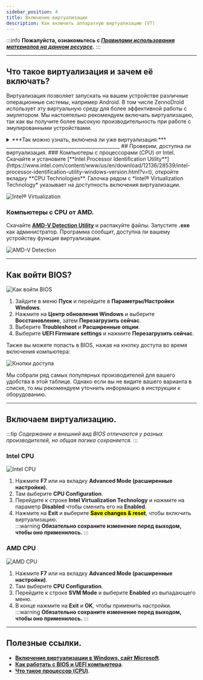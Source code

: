 ```yaml
---
sidebar_position: 4
title: Включение виртуализации
description: Как включить аппаратную виртуализацию (VT)
---
```

:::info **Пожалуйста, ознакомьтесь с [*Правилами использования материалов на данном ресурсе*](../Disclaimer).**
:::
_______________________________________________
## Что такое виртуализация и зачем её включать?  

Виртуализация позволяет запускать на вашем устройстве различные операционные системы, например Android. В том числе ZennoDroid использует эту виртуальную среду для более эффективной работы с эмулятором. Мы настоятельно рекомендуем включать виртуализацию, так как вы получите более высокую производительность при работе с эмулированными устройствами.  
<details>
<summary>***Так можно узнать, включена ли уже виртуализация.***</summary>  

 ![Проверка](./assets/Virtualization/Virtualization_pic3.jpg) 
</details>
 _______________________________________________ 
## Проверим, доступна ли виртуализация.
### Компьютеры с процессорами (CPU) от Intel.  
Скачайте и установите [**Intel Processor Identification Utility**](https://www.intel.com/content/www/us/en/download/12136/28539/intel-processor-identification-utility-windows-version.html?v=t), откройте вкладку **CPU Technologies**. Галочка рядом с  
*Intel® Virtualization Technology* указывает на доступность включения виртуализации.  

![Intel® Virtualization](./assets/Virtualization/Virtualization_pic1.png)
### Компьютеры с CPU от AMD.
Скачайте [**AMD-V Detection Utility**](https://download.amd.com/techdownloads/AMD-VwithRVI_Hyper-V_CompatibilityUtility.zip) и распакуйте файлы. Запустите **.exe** как администратор. Программа сообщит, доступна ли вашему устройству функция виртуализации.  

![AMD-V Detection](./assets/Virtualization/Virtualization_pic2.png)  
_______________________________________________
## Как войти BIOS?
![Как войти BIOS](./assets/Virtualization/Virtualization_pic4.gif) 
1. Зайдите в меню **Пуск** и перейдите в **Параметры/Настройки Windows**.  
2. Нажмите на **Центр обновления Windows** и выберите **Восстановление**, затем **Перезагрузить сейчас**.  
3. Выберите **Troubleshoot** и **Расширенные опции**.  
4. Выберите **UEFI Firmware settings** и нажмите **Перезагрузить сейчас**.  

Также вы можете попасть в BIOS, нажав на кнопку доступа во время включения компьютера:  

![Кнопки доступа](./assets/Virtualization/Virtualization_pic5.png)  

Мы собрали ряд самых популярных производителей для вашего удобства в этой таблице. Однако если вы не видите вашего варианта в списке, то мы рекомендуем уточнить информацию в инструкции к оборудованию.  
_________________
## Включаем виртуализацию.  
:::tip *Содержание и внешний вид BIOS отличаются у разных производителей, но общая логика сохраняется.*
:::  
>   
### Intel CPU   
![Intel CPU](./assets/Virtualization/Virtualization_pic6.gif)   
1. Нажмите **F7** или на вкладку **Advanced Mode (расширенные настройки)**.  
2. Там выберите **CPU Configuration**.  
3. Перейдите к строке **Intel Virtualization Technology** и нажмите на параметр **Disabled** чтобы сменить его на **Enabled**.  
4. Нажмите на **Exit** и выберите <mark>**Save changes & reset**</mark>, чтобы включить виртуализацию.  
:::warning **Обязательно сохраните изменение перед выходом, чтобы оно применилось.**
::: 
### AMD CPU  
![AMD CPU](./assets/Virtualization/Virtualization_pic7.gif)
1. Нажмите **F7** или на вкладку **Advanced Mode (расширенные настройки)**. 
2. Там выберите **CPU Configuration**.  
3. Перейдите к строке **SVM Mode** и выберите **Enabled** из выпадающего меню.  
4. В конце нажмите на **Exit** и **OK**, чтобы применить настройки.  
:::warning **Обязательно сохраните изменение перед выходом, чтобы оно применилось.**
:::
_______________________________________________
## Полезные ссылки.  
- [**Включение виртуализации в Windows, сайт Microsoft**](https://support.microsoft.com/ru-ru/windows/%D0%B2%D0%BA%D0%BB%D1%8E%D1%87%D0%B5%D0%BD%D0%B8%D0%B5-%D0%B2%D0%B8%D1%80%D1%82%D1%83%D0%B0%D0%BB%D0%B8%D0%B7%D0%B0%D1%86%D0%B8%D0%B8-%D0%B2-windows-c5578302-6e43-4b4b-a449-8ced115f58e1). 
- [**Как работать с BIOS и UEFI компьютера**](https://club.dns-shop.ru/blog/t-328-prilojeniya/29344-kak-rabotat-s-bios-i-uefi-komputera-ili-noutbuka/?utm_referrer=https%3A%2F%2Fwww.google.com%2F).     
- [**Что такое процессор (CPU)**](https://help.sweb.ru/chto-takoe-processor-(cpu)_1365.html). 